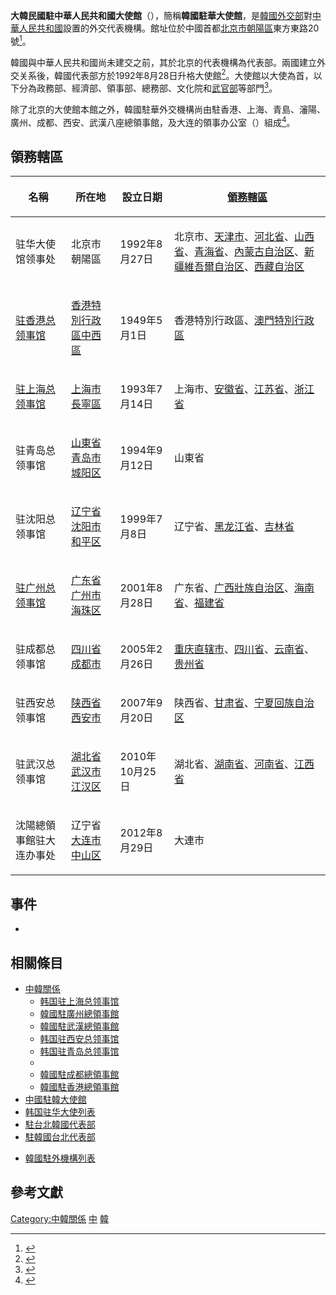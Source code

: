 {{noteTA
|1=zh-cn:対外链结;zh-tw:對外連結;
}}
{{Infobox diplomatic mission
| name              = 韓國駐華大使館<br><small>{{lang|ko|주 중국 대한민국 대사관}}</small><br>[[File:Emblem_of_South_Korea.svg|110px]]</small>
| image             = 韩国驻中国大使馆.jpg
| width             = 300px
| location          = {{PRC}}[[北京|北京]]
| address           = [[朝陽區_(北京市)|朝陽區]]亮馬橋北小街7號[[朝陽區_(北京市)|朝陽區]]東方東路20號 
| ambassador        = [[张夏成|张夏成]]
| department={{flagicon image|Emblem of the Government of the Republic of Korea.svg}}  [[大韓民國外交部|大韓民國外交部]]
| consul_general    =
| high_commissioner =
| coordinates       = 
| website           = [http://overseas.mofa.go.kr/cn-zh/index.do 中文版] / [http://overseas.mofa.go.kr/cn-ko/index.do 韓文版]
}}
'''大韓民國駐中華人民共和國大使館'''（{{kor|諺=주 중화인민공화국 대한민국 대사관|漢=駐 中華人民共和國 大韓民國 大使館|名=南}}），簡稱'''韓國駐華大使館'''，是[[韓國外交部|韓國外交部]]對[[中華人民共和國|中華人民共和國]]設置的外交代表機構。館址位於中國首都[[北京市|北京市]][[朝陽區_(北京市)|朝陽區]]東方東路20號<ref name="地址">{{Cite web|title=地址及聯繫方式 |archivedate=2016-04-05 |archiveurl=https://web.archive.org/web/20160405104222/http://chn.mofa.go.kr/worldlanguage/asia/chn/mission/location/index.jsp |url=http://chn.mofa.go.kr/worldlanguage/asia/chn/mission/location/index.jsp |publisher=大韓民國駐中國大使館 |language=zh-hans |deadurl=yes }}</ref>。

韓國與中華人民共和國尚未建交之前，其於北京的代表機構為{{Link-ko|大韓貿易投資振興公社|대한무역투자진흥공사}}代表部。兩國建立外交关系後，韓國代表部方於1992年8月28日升格大使館<ref name="歷史">{{Cite web|language=ko |script-title=ko:공관약사 |url=http://chn.mofa.go.kr/korean/as/chn/legation/history/index.jsp |publisher={{lang|ko|주 중국 대한민국 대사관}} |archiveurl=https://web.archive.org/web/20160304073130/http://chn.mofa.go.kr/korean/as/chn/legation/history/index.jsp |archivedate=2016-03-04 |deadurl=yes }}</ref>。大使館以大使為首，以下分為政務部、經濟部、領事部、總務部、文化院和[[駐外武官|武官部]]等部門<ref name="機構">{{Cite web|archiveurl=https://web.archive.org/web/20160407040915/http://chn.mofa.go.kr/korean/as/chn/legation/department/index.jsp |archivedate=2016-04-07 |script-title=ko:주요부서소개 |language=ko |publisher={{lang|ko|주 중국 대한민국 대사관}} |url=http://chn.mofa.go.kr/korean/as/chn/legation/department/index.jsp |deadurl=yes }}</ref>。

除了北京的大使館本館之外，韓國駐華外交機構尚由駐香港、上海、青島、瀋陽、廣州、成都、西安、武漢八座總領事館，及大连的領事办公室（{{lang|ko|출장소/出張所}}）組成<ref name="領事館">{{Cite web|archiveurl=https://web.archive.org/web/20160407143425/http://chn.mofa.go.kr/korean/as/chn/legation/chnwe/index.jsp |archivedate=2016-04-07 |script-title=ko:중국내 우리 총영사관 |language=ko |publisher={{lang|ko|주 중국 대한민국 대사관}} |url=http://chn.mofa.go.kr/korean/as/chn/legation/chnwe/index.jsp |deadurl=yes }}</ref>。

==領務轄區==
{| class="wikitable"
|-
! 名稱 !! 所在地 !! 設立日期 !! [[領務轄區|領務轄區]]
|-
| 驻华大使馆领事处 || 北京市朝陽區 || 1992年8月27日 || 北京市、[[天津市|天津市]]、[[河北省|河北省]]、[[山西省|山西省]]、[[青海省|青海省]]、[[內蒙古自治区|內蒙古自治区]]、[[新疆維吾爾自治区|新疆維吾爾自治区]]、[[西藏自治区|西藏自治区]]
|-
| [[韓國駐香港總領事館|驻香港总领事馆]] || [[香港特別行政區|香港特別行政區]][[中西區_(香港)|中西區]] || 1949年5月1日 || 香港特別行政區、[[澳門特別行政區|澳門特別行政區]]
|-
| [[韓國駐上海總領事館|驻上海总领事馆]] || [[上海市|上海市]][[長寧區|長寧區]] || 1993年7月14日 || 上海市、[[安徽省|安徽省]]、[[江苏省|江苏省]]、[[浙江省|浙江省]]
|-
| 驻青岛总领事馆 || [[山東省|山東省]][[青岛市|青岛市]][[城阳区|城阳区]] || 1994年9月12日 || 山東省
|-
| 驻沈阳总领事馆 || [[辽宁省|辽宁省]][[沈阳市|沈阳市]][[和平区_(沈阳市)|和平区]] || 1999年7月8日 || 辽宁省、[[黑龙江省|黑龙江省]]、[[吉林省|吉林省]]
|-
| [[韓國駐廣州總領事館|驻广州总领事馆]] || [[广东省|广东省]][[广州市|广州市]][[海珠区|海珠区]] || 2001年8月28日 || 广东省、[[广西壯族自治区|广西壯族自治区]]、[[海南省|海南省]]、[[福建省|福建省]]
|-
| 驻成都总领事馆 || [[四川省|四川省]][[成都市|成都市]] || 2005年2月26日 || [[重庆直辖市|重庆直辖市]]、[[四川省|四川省]]、[[云南省|云南省]]、[[贵州省|贵州省]]
|-
| 驻西安总领事馆 || [[陕西省|陕西省]][[西安市|西安市]] ||  2007年9月20日 || 陕西省、[[甘肃省|甘肃省]]、[[宁夏回族自治区|宁夏回族自治区]]
|-
| 驻武汉总领事馆 || [[湖北省|湖北省]][[武汉市|武汉市]][[江汉区|江汉区]] || 2010年10月25日 || 湖北省、[[湖南省|湖南省]]、[[河南省|河南省]]、[[江西省|江西省]]
|-
| 沈陽總領事館驻大连办事处 || 辽宁省[[大连市|大连市]][[中山区_(大連)|中山区]] || 2012年8月29日 || 大連市
|}

==事件==
* {{Link-ko|韩国驻华大使馆钢珠袭击事件|주중국 대한민국 대사관 쇠구슬 피격 사건}}

==相關條目==
*[[中韓關係|中韓關係]]
**[[韩国驻上海总领事馆|韩国驻上海总领事馆]]
**[[韓國駐廣州總領事館|韓國駐廣州總領事館]]
**[[韓國駐武漢總領事館|韓國駐武漢總領事館]]
**[[韩国驻西安总领事馆|韩国驻西安总领事馆]]
**[[韩国驻青岛总领事馆|韩国驻青岛总领事馆]]
**{{Link-ko|韓國駐瀋陽總領事館|주선양 대한민국 총영사관}}
**[[韓國駐成都總領事館|韓國駐成都總領事館]]
**[[韓國駐香港總領事館|韓國駐香港總領事館]]
*[[中國駐韓大使館|中國駐韓大使館]]
*[[朝鲜/韩国驻华大使列表|韩国驻华大使列表]]
*[[駐台北韓國代表部|駐台北韓國代表部]]
*[[駐韓國台北代表部|駐韓國台北代表部]]

*[[韓國駐外機構列表|韓國駐外機構列表]]

==參考文獻==
{{portal box|國際關係|大韓民國|中國}}
{{Reflist}}
{{韓國駐外機構}}
{{駐中華人民共和國大使館}}
[[Category:中韓關係|Category:中韓關係]]
[[Category:韓國駐外機構|中]]
[[Category:駐中華人民共和國大使館|韓]]